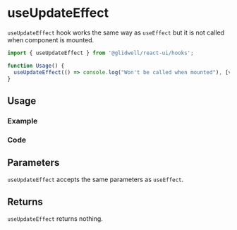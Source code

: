 

<Meta of={allStories} />

# useUpdateEffect

`useUpdateEffect` hook works the same way as `useEffect` but it is not called when component is mounted.

```ts
import { useUpdateEffect } from '@glidwell/react-ui/hooks';

function Usage() {
  useUpdateEffect(() => console.log("Won't be called when mounted"), [value]);
}
```

## Usage

### Example

<Canvas of={allStories.Usage} />

### Code

<Source of={allStories.Usage} />

## Parameters

`useUpdateEffect` accepts the same parameters as `useEffect`.

## Returns

`useUpdateEffect` returns nothing.

